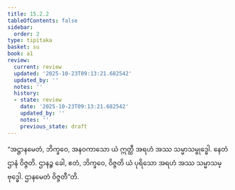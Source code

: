 ```yaml
---
title: 15.2.2
tableOfContents: false
sidebar:
  order: 2
type: tipitaka
basket: su
book: a1
review:
  current: review
  updated: '2025-10-23T09:13:21.682542'
  updated_by: ''
  notes: ''
  history:
  - state: review
    date: '2025-10-23T09:13:21.682542'
    updated_by: ''
    notes: ''
    previous_state: draft
---
```



<ReviewStatus review={frontmatter.review} showDetails={true} />

<HypothesisAnnotation frontmatter={frontmatter} />

<DynamicBreadcrumb />

<Division number="279" book="a1" e="ch" v="15" p="30">

<Paragraph number="370" book="a1">
“အဋ္ဌာနမေတံ, ဘိက္ခဝေ, အနဝကာသော ယံ ဣတ္ထီ အရဟံ အဿ သမ္မာသမ္ဗုဒ္ဓေါ. နေတံ ဌာနံ ဝိဇ္ဇတိ. ဌာနဉ္စ ခေါ, ဧတံ, ဘိက္ခဝေ, ဝိဇ္ဇတိ ယံ ပုရိသော အရဟံ အဿ သမ္မာသမ္ဗုဒ္ဓေါ. ဌာနမေတံ ဝိဇ္ဇတီ”တိ.
</Paragraph>
</Division>
